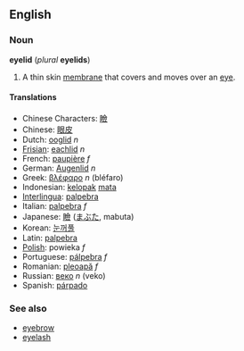 ==English==
===Noun===
'''eyelid''' (''plural'' '''eyelids''')

#A thin skin [[membrane]] that covers and moves over an [[eye]].

====Translations====
*Chinese Characters: [[瞼]]
*Chinese: [[眼皮]]
*Dutch: [[ooglid]] ''n''
*[[Frisian]]: [[eachlid]] ''n''
*French: [[paupière]] ''f''
*German: [[Augenlid]] ''n''
*Greek: [[βλέφαρο]] ''n'' (bléfaro)
*Indonesian: [[kelopak]] [[mata]]
*[[Interlingua]]: [[palpebra#Indonesian|palpebra]]
*Italian: [[palpebra#Italian|palpebra]] ''f''
*Japanese: [[瞼]] ([[まぶた]], mabuta)
*Korean: [[눈꺼풀]]
*Latin: [[palpebra#Latin|palpebra]]
*[[Polish]]: powieka ''f''
*Portuguese: [[pálpebra]] ''f''
*Romanian: [[pleoapă]] ''f''
*Russian: [[веко]] ''n'' (veko)
*Spanish: [[párpado]]

===See also===
*[[eyebrow]]
*[[eyelash]]